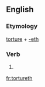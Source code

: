 ==English==

===Etymology===
[[torture]] + [[-eth]]

===Verb===
{{infl|en|verb form}}

# {{archaic third-person singular of|torture}}

[[fr:tortureth]]